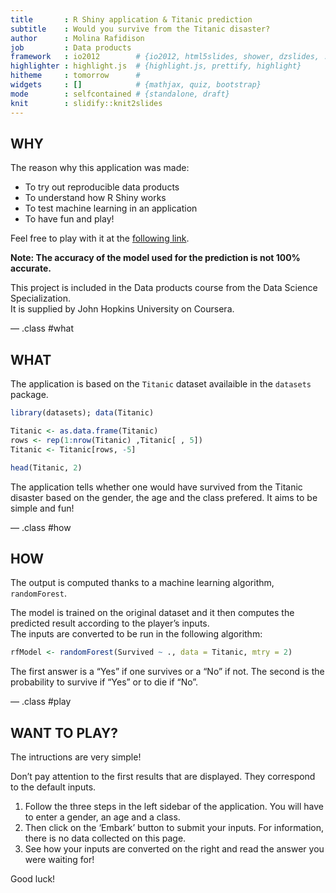 ```yaml
---
title       : R Shiny application & Titanic prediction
subtitle    : Would you survive from the Titanic disaster?
author      : Molina Rafidison
job         : Data products
framework   : io2012        # {io2012, html5slides, shower, dzslides, ...}
highlighter : highlight.js  # {highlight.js, prettify, highlight}
hitheme     : tomorrow      # 
widgets     : []            # {mathjax, quiz, bootstrap}
mode        : selfcontained # {standalone, draft}
knit        : slidify::knit2slides
---
```


## WHY

The reason why this application was made:  
    
- To try out reproducible data products  
- To understand how R Shiny works  
- To test machine learning in an application  
- To have fun and play!  

Feel free to play with it at the [following link](http://theyanike.shinyapps.io/titanic-app).  
  
**Note: The accuracy of the model used for the prediction is not 100% accurate.**
  
This project is included in the Data products course from the Data Science Specialization.  
It is supplied by John Hopkins University on Coursera.

--- .class #what 

## WHAT

The application is based on the `Titanic` dataset availaible in the `datasets` package.

```r
library(datasets); data(Titanic)

Titanic <- as.data.frame(Titanic)
rows <- rep(1:nrow(Titanic) ,Titanic[ , 5])
Titanic <- Titanic[rows, -5]

head(Titanic, 2)
```

The application tells whether one would have survived from the Titanic disaster based on the gender, the age and the class prefered. It aims to be simple and fun!

--- .class #how

## HOW

The output is computed thanks to a machine learning algorithm, `randomForest`.

The model is trained on the original dataset and it then computes the predicted result according to the player's inputs.  
The inputs are converted to be run in the following algorithm:

```r
rfModel <- randomForest(Survived ~ ., data = Titanic, mtry = 2)
```

The first answer is a "Yes" if one survives or a "No" if not.
The second is the probability to survive if "Yes" or to die if "No".

--- .class #play 

## WANT TO PLAY?

The intructions are very simple!

Don't pay attention to the first results that are displayed. They correspond to the default inputs.  
  
1. Follow the three steps in the left sidebar of the application. You will have to enter a gender, an age and a class.
2. Then click on the 'Embark' button to submit your inputs. For information, there is no data collected on this page.
3. See how your inputs are converted on the right and read the answer you were waiting for! 

Good luck!

